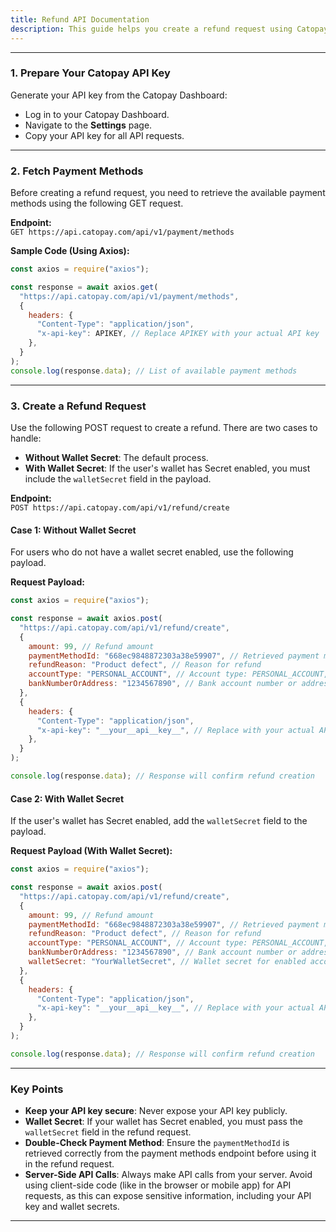```yaml
---
title: Refund API Documentation
description: This guide helps you create a refund request using Catopay's refund API. Follow these steps to fetch payment methods and initiate a refund, including cases where the wallet requires additional security.
---
```


---

### 1. Prepare Your Catopay API Key

Generate your API key from the Catopay Dashboard:

- Log in to your Catopay Dashboard.
- Navigate to the **Settings** page.
- Copy your API key for all API requests.

---

### 2. Fetch Payment Methods

Before creating a refund request, you need to retrieve the available payment methods using the following GET request.

**Endpoint:**  
`GET https://api.catopay.com/api/v1/payment/methods`

**Sample Code (Using Axios):**

```javascript
const axios = require("axios");

const response = await axios.get(
  "https://api.catopay.com/api/v1/payment/methods",
  {
    headers: {
      "Content-Type": "application/json",
      "x-api-key": APIKEY, // Replace APIKEY with your actual API key
    },
  }
);
console.log(response.data); // List of available payment methods
```

---

### 3. Create a Refund Request

Use the following POST request to create a refund. There are two cases to handle:

- **Without Wallet Secret**: The default process.
- **With Wallet Secret**: If the user's wallet has Secret enabled, you must include the `walletSecret` field in the payload.

**Endpoint:**  
`POST https://api.catopay.com/api/v1/refund/create`

#### Case 1: Without Wallet Secret

For users who do not have a wallet secret enabled, use the following payload.

**Request Payload:**

```javascript
const axios = require("axios");

const response = await axios.post(
  "https://api.catopay.com/api/v1/refund/create",
  {
    amount: 99, // Refund amount
    paymentMethodId: "668ec9848872303a38e59907", // Retrieved payment method ID
    refundReason: "Product defect", // Reason for refund
    accountType: "PERSONAL_ACCOUNT", // Account type: PERSONAL_ACCOUNT, BUSINESS_ACCOUNT, etc.
    bankNumberOrAddress: "1234567890", // Bank account number or address
  },
  {
    headers: {
      "Content-Type": "application/json",
      "x-api-key": "__your__api__key__", // Replace with your actual API key
    },
  }
);

console.log(response.data); // Response will confirm refund creation
```

#### Case 2: With Wallet Secret

If the user's wallet has Secret enabled, add the `walletSecret` field to the payload.

**Request Payload (With Wallet Secret):**

```javascript
const axios = require("axios");

const response = await axios.post(
  "https://api.catopay.com/api/v1/refund/create",
  {
    amount: 99, // Refund amount
    paymentMethodId: "668ec9848872303a38e59907", // Retrieved payment method ID
    refundReason: "Product defect", // Reason for refund
    accountType: "PERSONAL_ACCOUNT", // Account type: PERSONAL_ACCOUNT, BUSINESS_ACCOUNT, etc.
    bankNumberOrAddress: "1234567890", // Bank account number or address
    walletSecret: "YourWalletSecret", // Wallet secret for enabled accounts
  },
  {
    headers: {
      "Content-Type": "application/json",
      "x-api-key": "__your__api__key__", // Replace with your actual API key
    },
  }
);

console.log(response.data); // Response will confirm refund creation
```

---

### Key Points

- **Keep your API key secure**: Never expose your API key publicly.
- **Wallet Secret**: If your wallet has Secret enabled, you must pass the `walletSecret` field in the refund request.
- **Double-Check Payment Method**: Ensure the `paymentMethodId` is retrieved correctly from the payment methods endpoint before using it in the refund request.
- **Server-Side API Calls**: Always make API calls from your server. Avoid using client-side code (like in the browser or mobile app) for API requests, as this can expose sensitive information, including your API key and wallet secrets.

---
